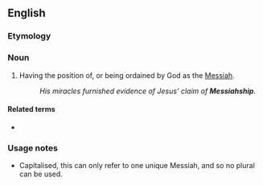 {{also|messiahship}}
==English==

===Etymology===
{{suffix|en|Messiah|ship}}

===Noun===
{{en-noun|-}}

# Having the position of, or being ordained by God as the [[Messiah]].
#: ''His miracles furnished evidence of Jesus' claim of '''Messiahship'''.''

====Related terms====
* {{l|en|Messiah}}

===Usage notes===
* Capitalised, this can only refer to one unique Messiah, and so no plural can be used.